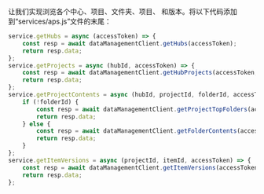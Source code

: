 让我们实现浏览各个中心、项目、文件夹、项目、
和版本。将以下代码添加到“services/aps.js”文件的末尾：

```js title="services/aps.js"
service.getHubs = async (accessToken) => {
    const resp = await dataManagementClient.getHubs(accessToken);
    return resp.data;
};
service.getProjects = async (hubId, accessToken) => {
    const resp = await dataManagementClient.getHubProjects(accessToken, hubId);
    return resp.data;
};
service.getProjectContents = async (hubId, projectId, folderId, accessToken) => {
    if (!folderId) {
        const resp = await dataManagementClient.getProjectTopFolders(accessToken, hubId, projectId);
        return resp.data;
    } else {
        const resp = await dataManagementClient.getFolderContents(accessToken, projectId, folderId);
        return resp.data;
    }
};
service.getItemVersions = async (projectId, itemId, accessToken) => {
    const resp = await dataManagementClient.getItemVersions(accessToken, projectId, itemId);
    return resp.data;
};
```
